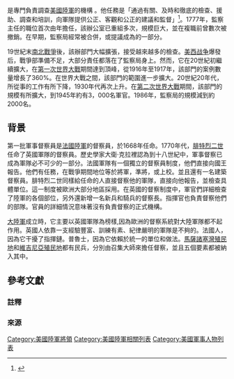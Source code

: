 {{Infobox official post
|post=美國陸軍監察長
|body=
|insignia=Seal of the Office of Inspector General of the United States Army.gif
|image=Lt. Gen. Leslie C. Smith.jpg
|incumbent= 萊斯里·C·史密斯 (Leslie C. Smith)
|incumbentsince=2018年2月7日
|department=[[美國陸軍|美國陸軍]]
|status=[[美國陸軍軍官軍銜|中將]]<ref name=":1"/>
|first= 湯瑪斯·康威(Thomas Conway)
|salary=|website=https://www.daig.pentagon.mil}}
{{link-en|美國陸軍監察長辦公室|Office of the Inspector General of the United States Army}}是專門負責調查[[美國陸軍|美國陸軍]]的機構
{{Efn-ua|Before 1924: Office of the Inspector General (OIG); after 1924, Office of the Inspector General (OTIG).{{Sfn|Whitehorne|1998|p=320}}}}。他任務是「通過有關、及時和徹底的檢查、援助、調查和培訓，向軍隊提供公正、客觀和公正的建議和監督」<ref name=":1">{{Cite press release|url=https://www.army.mil/article/202181/army_swears_in_promotes_new_inspector_general|title=Army Swears in, Promotes New Inspector General|last=Perry|first=Dustin|work=United States Army|access-date=August 12, 2018|language=en|archive-url=https://web.archive.org/web/20180813044335/https://www.army.mil/article/202181/army_swears_in_promotes_new_inspector_general|archive-date=August 13, 2018}}</ref>。1777年，監察主任的職位首次由年{{link-en|湯瑪斯·康威| Thomas Conway}}擔任，該辦公室已重組多次，規模巨大，並在複職前曾數次被撤銷。在早期，監察局經常被合併，或提議成為{{link-en|副檢察長部門| List of Adjutants General of the U.S. Army}}的一部分。

19世紀末[[南北戰爭|南北戰爭]]後，該辦部門大幅擴張，接受越來越多的檢查。[[美西战争|美西战争]]爆發后，戰爭部準備不足，大部分責任都落在了監察局身上。然而，它在20世紀初繼續擴大，在[[第一次世界大戰|第一次世界大戰]]期間達到頂峰，從1916年至1917年，該部門的案例數量增長了360%。在世界大戰之間，該部門的範圍進一步擴大。20世紀20年代，所從事的工作有所下降，1930年代再次上升。在[[第二次世界大戰|第二次世界大戰]]期間，該部門的規模有所擴大，到1945年約有3，000名軍官。1986年，監察局的規模減到約2000名。
==背景==
第一批軍事督察員是[[法國陸軍|法國陸軍]]的督察員，於1668年任命。1770年代，[[腓特烈二世_(普魯士)|腓特烈二世]]任命了英國軍隊的督察員。歷史學家大衛·克拉裡認為到十八世紀中，軍事督察已成為軍隊必不可少的一部分。法國軍隊有一個獨立的督察員制度，他們直接向國王報告。他們有任務，在戰爭期間地位等於將軍，準將，或上校。並且還有一名建築督察員。腓特烈二世同樣給任命的人直接督察他的軍隊，直接向他報告，並檢查具體單位。這一制度被歐洲大部分地區採用。在英國的督察制度中，軍官們詳細檢查了陸軍的各個部位，另外還新增一名新兵和騎兵的督察長。指揮官也負責督察他們的部隊。官員的詳細情況意味著沒有負責督察的正式機構{{Sfn|Clary|1987|pp=4{{en dash}}7}}。

[[大陸軍|大陸軍]]成立時，它主要以英國軍隊為榜樣,因為歐洲的督察系統對大陸軍隊都不起作用。英國人依靠一支經驗豐富、訓練有素、紀律嚴明的軍隊是不夠的。法國人，因為它干擾了指揮鏈。普魯士，因為它依賴於統一的單位和做法。[[馬薩諸塞灣殖民地|馬薩諸塞灣殖民地]]和[[維吉尼亞殖民地|維吉尼亞殖民地]]都有民兵，分別由召集大師來擔任督察，並且五個要素都被納入其中{{Sfn|Clary|1987|pp=4{{en dash}}8}}。

==參考文獻==
===註釋===
{{notelist-ua}}
===來源===

[[Category:美國陸軍將領|Category:美國陸軍將領]]
[[Category:美國陸軍相關列表|Category:美國陸軍相關列表]]
[[Category:美國軍事人物列表|Category:美國軍事人物列表]]